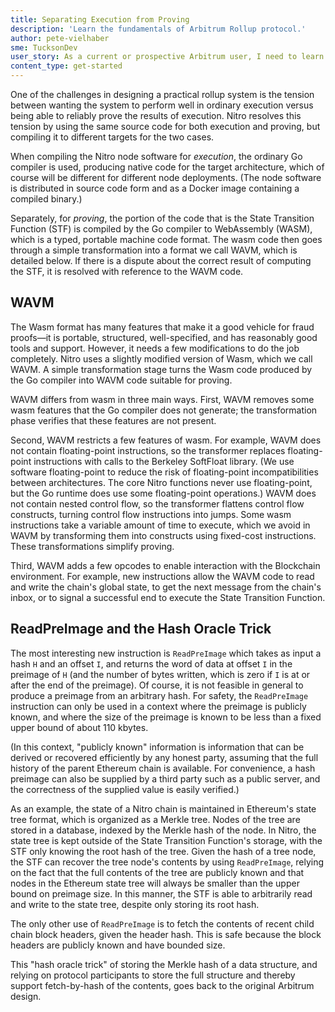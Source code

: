 ```yaml
---
title: Separating Execution from Proving
description: 'Learn the fundamentals of Arbitrum Rollup protocol.'
author: pete-vielhaber
sme: TucksonDev
user_story: As a current or prospective Arbitrum user, I need to learn more about the Arbitrum Rollup protocol.
content_type: get-started
---
```


One of the challenges in designing a practical rollup system is the tension between wanting the system to perform well in ordinary execution versus being able to reliably prove the results of execution. Nitro resolves this tension by using the same source code for both execution and proving, but compiling it to different targets for the two cases.

When compiling the Nitro node software for _execution_, the ordinary Go compiler is used, producing native code for the target architecture, which of course will be different for different node deployments. (The node software is distributed in source code form and as a Docker image containing a compiled binary.)

Separately, for _proving_, the portion of the code that is the <a data-quicklook-from="state-transition-function">State Transition Function (STF)</a> is compiled by the Go compiler to WebAssembly (<a data-quicklook-from="wasm">WASM</a>), which is a typed, portable machine code format. The wasm code then goes through a simple transformation into a format we call WAVM, which is detailed below. If there is a dispute about the correct result of computing the STF, it is resolved with reference to the WAVM code.

## WAVM

The Wasm format has many features that make it a good vehicle for fraud proofs—it is portable, structured, well-specified, and has reasonably good tools and support. However, it needs a few modifications to do the job completely. Nitro uses a slightly modified version of Wasm, which we call WAVM. A simple transformation stage turns the Wasm code produced by the Go compiler into WAVM code suitable for proving.

WAVM differs from wasm in three main ways. First, WAVM removes some wasm features that the Go compiler does not generate; the transformation phase verifies that these features are not present.

Second, WAVM restricts a few features of wasm. For example, WAVM does not contain floating-point instructions, so the transformer replaces floating-point instructions with calls to the Berkeley SoftFloat library. (We use software floating-point to reduce the risk of floating-point incompatibilities between architectures. The core Nitro functions never use floating-point, but the Go runtime does use some floating-point operations.) WAVM does not contain nested control flow, so the transformer flattens control flow constructs, turning control flow instructions into jumps. Some wasm instructions take a variable amount of time to execute, which we avoid in WAVM by transforming them into constructs using fixed-cost instructions. These transformations simplify proving.

Third, WAVM adds a few opcodes to enable interaction with the <a data-quicklook-from="blockchain">Blockchain</a> environment. For example, new instructions allow the WAVM code to read and write the chain's global state, to get the next message from the chain's inbox, or to signal a successful end to execute the State Transition Function.

## ReadPreImage and the Hash Oracle Trick

The most interesting new instruction is `ReadPreImage` which takes as input a hash `H` and an offset `I`, and returns the word of data at offset `I` in the preimage of `H` (and the number of bytes written, which is zero if `I` is at or after the end of the preimage). Of course, it is not feasible in general to produce a preimage from an arbitrary hash. For safety, the `ReadPreImage` instruction can only be used in a context where the preimage is publicly known, and where the size of the preimage is known to be less than a fixed upper bound of about 110 kbytes.

(In this context, "publicly known" information is information that can be derived or recovered efficiently by any honest party, assuming that the full history of the parent Ethereum chain is available. For convenience, a hash preimage can also be supplied by a third party such as a public server, and the correctness of the supplied value is easily verified.)

As an example, the state of a Nitro chain is maintained in Ethereum's state tree format, which is organized as a Merkle tree. Nodes of the tree are stored in a database, indexed by the Merkle hash of the node. In Nitro, the state tree is kept outside of the State Transition Function's storage, with the STF only knowing the root hash of the tree. Given the hash of a tree node, the STF can recover the tree node's contents by using `ReadPreImage`, relying on the fact that the full contents of the tree are publicly known and that nodes in the Ethereum state tree will always be smaller than the upper bound on preimage size. In this manner, the STF is able to arbitrarily read and write to the state tree, despite only storing its root hash.

The only other use of `ReadPreImage` is to fetch the contents of recent <a data-quicklook-from="l2-block">child chain block</a> headers, given the header hash. This is safe because the block headers are publicly known and have bounded size.

This "hash oracle trick" of storing the Merkle hash of a data structure, and relying on protocol participants to store the full structure and thereby support fetch-by-hash of the contents, goes back to the original <a data-quicklook-from="arbitrum">Arbitrum</a> design.
